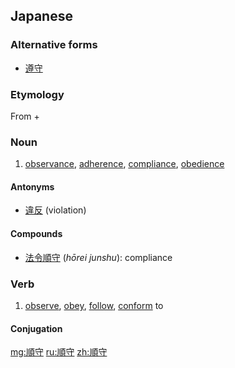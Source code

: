 ==Japanese==
{{ja-kanjitab|じゅん|しゅ|yomi=on}}

===Alternative forms===
* [[遵守]]

===Etymology===
From {{m|ja|順|sc=Jpan|tr=jun||obey}} + {{m|ja|守|sc=Jpan|tr=shu||observe}}

===Noun===
{{ja-noun|じゅんしゅ}}

# [[observance]], [[adherence]], [[compliance]], [[obedience]]

====Antonyms====
* [[違反]] (violation)

====Compounds====
* [[法令順守]] (''hōrei junshu''): compliance

===Verb===
{{ja-verb-suru|じゅんしゅ}}

# [[observe]], [[obey]], [[follow]], [[conform]] to

====Conjugation====
{{ja-suru|じゅんしゅ}}

[[mg:順守]]
[[ru:順守]]
[[zh:順守]]